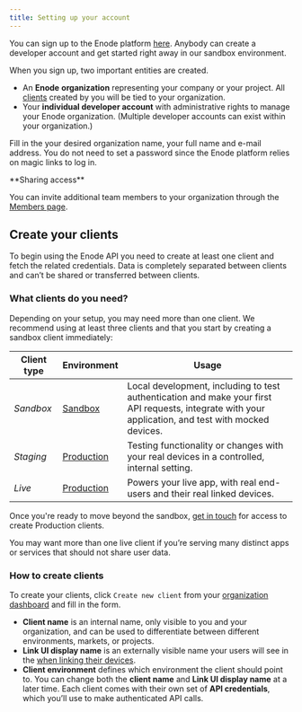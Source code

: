 ```yaml
---
title: Setting up your account
---
```


You can sign up to the Enode platform [here](https://developers.enode.com/register). Anybody can create a developer account and get started right away in our sandbox environment.

When you sign up, two important entities are created.

- An **Enode** **organization** representing your company or your project. All [clients](https://developers.enode.com/docs/integration-guide/planning-your-integration#clients) created by you will be tied to your organization.
- Your **individual developer account** with administrative rights to manage your Enode organization. (Multiple developer accounts can exist within your organization.)

Fill in the your desired organization name, your full name and e-mail address. You do not need to set a password since the Enode platform relies on magic links to log in.

<Info>
**Sharing access**

You can invite additional team members to your organization through the [Members page](https://developers.enode.com/dashboard/members).
</Info>

## Create your clients

To begin using the Enode API you need to create at least one client and fetch the related credentials. Data is completely separated between clients and can’t be shared or transferred between clients.

### What clients do you need?

Depending on your setup, you may need more than one client. We recommend using at least three clients and that you start by creating a sandbox client immediately:

| Client type | Environment | Usage |
| --- | --- | --- |
| *Sandbox* | [Sandbox](https://developers.enode.com/docs/integration-guide/planning-your-integration#environments) | Local development, including to test authentication and make your first API requests, integrate with your application, and test with mocked devices. |
| *Staging* | [Production](https://developers.enode.com/docs/integration-guide/planning-your-integration#environments) | Testing functionality or changes with your real devices in a controlled, internal setting. |
| *Live* | [Production](https://developers.enode.com/docs/integration-guide/planning-your-integration#environments) | Powers your live app, with real end-users and their real linked devices. |

Once you're ready to move beyond the sandbox, [get in touch](https://enode.com/contact) for access to create Production clients.

You may want more than one live client if you’re serving many distinct apps or services that should not share user data.

### How to create clients

To create your clients, click `Create new client` from your [organization dashboard](https://developers.enode.com/dashboard) and fill in the form.

- **Client name** is an internal name, only visible to you and your organization, and can be used to differentiate between different environments, markets, or projects.
- **Link UI display name** is an externally visible name your users will see in the [when linking their devices](https://developers.enode.com/docs/integration-guide/user-device-lifecycle).
- **Client environment** defines which environment the client should point to. You can change both the **client name** and **Link UI display name** at a later time. Each client comes with their own set of **API credentials**, which you’ll use to make authenticated API calls.

